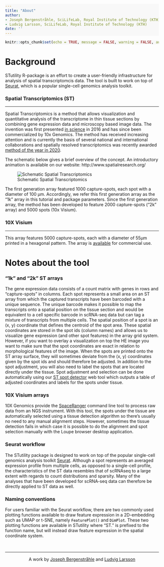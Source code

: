```yaml
---
title: "About"
author:
- Joseph Bergenstråhle, SciLifeLab, Royal Institute of Technology (KTH)
- Ludvig Larsson, SciLifeLab, Royal Institute of Technology (KTH)
date: ''
---
```


<style type="text/css">
div.main-container {
  background-color: #FFFFFF !important;
  max-width: 1800px;
  margin-left: auto;
  margin-right: auto;
}
</style>

<style>
#TOC {
  background: url("https://www.spatialresearch.org/wp-content/uploads/2019/09/str-logo-spatial_research_3@2x.png");
  background-size: contain;
  padding-top: 100px !important;
  background-repeat: no-repeat;
  width: 500px;
  color: black;
  border-color: #FFFFFF !important;
}
</style>

<style> code, pre{
  background-color: #F8F8F8 !important;
  color: black !important;
}
</style>

<style> .watch-out {
  background-color: #F0F0F0;
  border: 1px #F0F0F0;
}
<style>

<style> 
body {
  color: black;
  font-size: 20pt;
}
</style>


```r
knitr::opts_chunk$set(echo = TRUE, message = FALSE, warning = FALSE, autodep = FALSE)
```

# Background

STutility R-package is an effort to create a user-friendly infrastructure for analysis of spatial transcriptomcis data. The tool is built to work on top of [Seurat](https://github.com/satijalab/seurat), which is a popular single-cell genomics analysis toolkit. 

### Spatial Transcriptomics (ST)

---

Spatial Transcriptomics is a method that allows visualization and quantitative analysis of the transcriptome in thin tissue sections by combining gene expression data and microscopy based image data. The invention was first presented [in science](https://science.sciencemag.org/content/353/6294/78) in 2016 and has since been commercialized by 10x Genomics. The method has received increasing attention and is currently the basis of several national and international collaborations and spatially resolved transcriptomics was recently awarded [method of the year in 2020](https://www.nature.com/articles/s41592-020-01038-7). 

The schematic below gives a brief overview of the concept.
An introductory animation is available on our website: http://www.spatialresearch.org/

![Schematic Spatial Transcriptomics](assets/st_method_1.PNG)

The first generation array featured 1000 capture-spots, each spot with a diameter of 100 µm. Accordingly, we refer this first generation array as the "1k" array in this tutorial and package parameters. Since the first generation array, the method has been developed to feature 2000 capture-spots ("2k" array) and 5000 spots (10x Visium).

### 10X Visium

---

This array features 5000 capture-spots, each with a diameter of 55µm printed in a hexagonal pattern. The array is [available](https://www.10xgenomics.com/spatial-transcriptomics/) for commercial use.


# Notes about the tool


### "1k" and "2k" ST arrays

The gene expression data consists of a count matrix with genes in rows and "capture-spots" in columns. Each spot represents a small area on an ST array from which the captured transcripts have been barcoded with a unique sequence. The unique barcode makes it possible to map the transcripts onto a spatial position on the tissue section and would be equivalent to a cell specific barcode in scRNA-seq data but can tag a mixture of transcripts from multiple cells. The spatial position of a spot is an (x, y) coordinate that defines the centroid of the spot area. These spatial coordinates are stored in the spot ids (column names) and allows us to visualize gene expression (and other spot features) in the array grid system. However, if you want to overlay a visualization on top the HE image you want to make sure that the spot coordinates are exact in relation to morphological features of the image. When the spots are printed onto the ST array surface, they will sometimes deviate from the (x, y) coordinates given by the spot ids and should therefore be adjusted. In addition to the spot adjustment, you will also need to label the spots that are located directly under the tissue. Spot adjustment and selection can be done automatically using our [ST spot detector](https://github.com/SpatialTranscriptomicsResearch/st_spot_detector) web tool which outputs a table of adjusted coordinates and labels for the spots under tissue.

### 10X Visium arrays

10X Genomics provide the [SpaceRanger](https://support.10xgenomics.com/spatial-gene-expression/software/downloads/latest#spacerangertab) command line tool to process raw data from an NGS instrument. With this tool, the spots under the tissue are automatically selected using a tissue detection algorithm so there's usually no need to any manual alignment steps. However, sometimes the tissue detection fails in which case it is possible to do the alignment and spot selection manually with the Loupe browser desktop application.

### Seurat workflow

The STutility package is designed to work on top of the popular single-cell genomics analysis toolkit [Seurat](https://satijalab.org/seurat/). Although a spot represents an averaged expression profile from multiple cells, as opposed to a single-cell profile, the characteristics of the ST data resembles that of scRNAseq to a large extent with regards to count distributions and sparsity. Many of the analyses that have been developed for scRNA-seq data can therefore be directly applied to ST data as well. 

### Naming conventions

For users familiar with the Seurat workflow, there are two commonly used plotting functions available to draw feature expression in a 2D-embedding such as UMAP or t-SNE, namely `FeaturePlot()` and `DimPlot`. These two plotting functions are available in STutility where "ST." is prefixed to the function name, but will instead draw feature expression in the spatial coordinate system.

&nbsp;
<hr />
<p style="text-align: center;">A work by <a href="mailto: j.bergenstrahle@scilifelab.se">Joseph Bergenstråhle</a> and <a href="mailto: ludvig.larsson@scilifelab.se">Ludvig Larsson</a></p>

<link rel="stylesheet" href="https://cdnjs.cloudflare.com/ajax/libs/font-awesome/4.7.0/css/font-awesome.min.css">

<p style="text-align: center;">
    <a href="https://www.spatialresearch.org" class="fa fa-beer"></a>
</p>

&nbsp;
